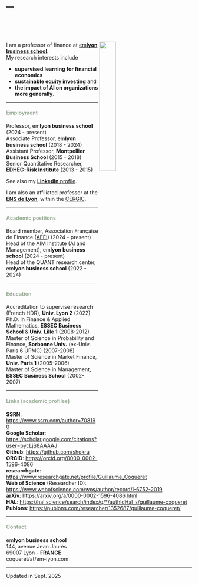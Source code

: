 
<head>
<meta charset="UTF-8">
<title>Research</title>
<meta name="Personal website of Guillaume Coqueret"/>
</head>


---
---

<br/>  
<br>

<link rel="stylesheet" href="styles.css" type="text/css">

<img src="images/gcoq.jpg" style="width:30%; border:35px; margin-right: 100px" align="right">

I am a professor of finance at <a href="https://www.em-lyon.com/en/" target="_blank">em**lyon business school**</a>.  
My research interests include 

- **supervised learning for financial economics**    
- **sustainable equity investing** and   
- **the impact of AI on organizations more generally**. 

------  

#### <font color="#9AAD98">**Employment** </font>  

Professor, em**lyon business school** (2024 - present)  
Associate Professor, em**lyon business school** (2018 - 2024)   
Assistant Professor, **Montpellier Business School** (2015 - 2018)  
Senior Quantitative Researcher, **EDHEC-Risk Institute** (2013 - 2015)

See also my <a href="https://www.linkedin.com/in/guillaumecoqueret/" target="_blank"> **LinkedIn** profile</a>. 

I am also an affiliated professor at the [**ENS de Lyon**](https://www.ens-lyon.fr/en/), within the [CERGIC](https://www.cergic-lyon.fr/). 

------  

#### <font color="#9AAD98">**Academic positions** </font>  

Board member, Association Française de Finance ([AFFI](https://www.affi.asso.fr/)) (2024 - present)   
Head of the AIM Institute (AI and Management), em**lyon business school** (2024 - present)      
Head of the QUANT research center, em**lyon business school** (2022 - 2024)    

------   

#### <font color="#9AAD98">**Education**</font>     

Accreditation to supervise research (French HDR), **Univ. Lyon 2** (2022)    
Ph.D. in Finance & Applied Mathematics, **ESSEC Business School** & **Univ. Lille 1** (2008-2012)  
Master of Science in Probability and Finance, **Sorbonne Univ.** (ex-Univ. Paris 6 UPMC) (2007-2008)    
Master of Science in Market Finance, **Univ. Paris 1** (2005-2006)    
Master of Science in Management, **ESSEC Business School** (2002-2007)   

------   

#### <font color="#9AAD98">**Links** (academic profiles)</font>  


**SSRN**: <a href="https://www.ssrn.com/author=708190" target="_blank">https://www.ssrn.com/author=708190</a>    
**Google Scholar**: <a href="https://scholar.google.com/citations?user=pycLjS8AAAAJ" target="_blank">https://scholar.google.com/citations?user=pycLjS8AAAAJ</a>    
**Github**: <a href="https://github.com/shokru" target="_blank">https://github.com/shokru</a>   
**ORCID**: <a href="https://orcid.org/0000-0002-1596-4086" target="_blank">https://orcid.org/0000-0002-1596-4086</a>   
**researchgate**: <a href="https://www.researchgate.net/profile/Guillaume_Coqueret" target="_blank">https://www.researchgate.net/profile/Guillaume_Coqueret</a>    
**Web of Science** (Researcher ID): <a href="https://www.webofscience.com/wos/author/record/I-6752-2019" target="_blank">https://www.webofscience.com/wos/author/record/I-6752-2019</a>    
**arXiv**: <a href="https://arxiv.org/a/0000-0002-1596-4086.html" target="_blank">https://arxiv.org/a/0000-0002-1596-4086.html</a>   
**HAL**: <a href="https://hal.science/search/index/q/*/authIdHal_s/guillaume-coqueret" target="_blank"> https://hal.science/search/index/q/*/authIdHal_s/guillaume-coqueret</a>     
**Publons**: <a href="https://publons.com/researcher/1352687/guillaume-coqueret/" target="_blank">https://publons.com/researcher/1352687/guillaume-coqueret/</a>    



------  

#### <font color="#9AAD98">**Contact** </font>  
em**lyon business school**   
144, avenue Jean Jaurès    
69007 Lyon - **FRANCE**   
coqueret/at/em-lyon.com  


------  
Updated in Sept. 2025

